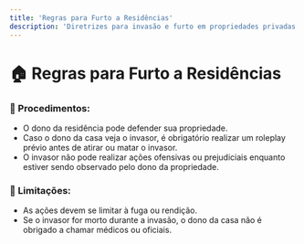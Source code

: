 ```yaml
---
title: 'Regras para Furto a Residências'
description: 'Diretrizes para invasão e furto em propriedades privadas'
---
```


# 🏠 Regras para Furto a Residências

### 📜 Procedimentos:
- O dono da residência pode defender sua propriedade.
- Caso o dono da casa veja o invasor, é obrigatório realizar um roleplay prévio antes de atirar ou matar o invasor.
- O invasor não pode realizar ações ofensivas ou prejudiciais enquanto estiver sendo observado pelo dono da propriedade.

### 📢 Limitações:
- As ações devem se limitar à fuga ou rendição.
- Se o invasor for morto durante a invasão, o dono da casa não é obrigado a chamar médicos ou oficiais.